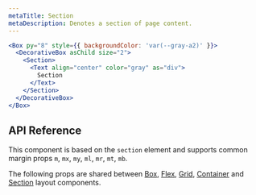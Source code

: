 ```yaml
---
metaTitle: Section
metaDescription: Denotes a section of page content.
---
```


```jsx live=true
<Box py="8" style={{ backgroundColor: 'var(--gray-a2)' }}>
  <DecorativeBox asChild size="2">
    <Section>
      <Text align="center" color="gray" as="div">
        Section
      </Text>
    </Section>
  </DecorativeBox>
</Box>
```

## API Reference

This component is based on the `section` element and supports common margin props `m`, `mx`, `my`, `ml`, `mr`, `mt`, `mb`.

<ThemesPropsTable name="section" />

The following props are shared between [Box](./box), [Flex](./flex), [Grid](./grid), [Container](./container) and [Section](./section) layout components.

<ThemesPropsTable name="layout" />
